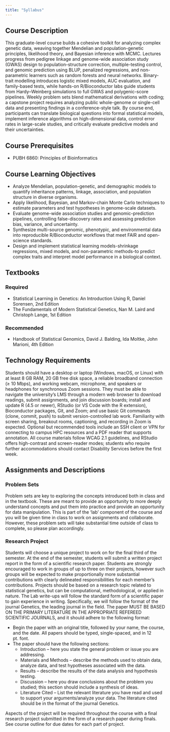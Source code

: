 ```yaml
---
title: "Syllabus"
---
```


## Course Description

This graduate-level course builds a cohesive toolkit for analyzing complex genetic data, weaving together Mendelian and population-genetic principles, likelihood theory, and Bayesian inference with MCMC. Lectures progress from pedigree linkage and genome-wide association study (GWAS) design to population-structure correction, multiple-testing control, and genomic prediction using BLUP, penalized regressions, and non-parametric learners such as random forests and neural networks. Binary-trait modelling introduces logistic mixed models, AUC evaluation, and family-based tests, while hands-on R/Bioconductor labs guide students from Hardy–Weinberg simulations to full GWAS and polygenic-score pipelines. Weekly problem sets blend mathematical derivations with coding; a capstone project requires analyzing public whole-genome or single-cell data and presenting findings in a conference-style talk. By course end, participants can translate biological questions into formal statistical models, implement inference algorithms on high-dimensional data, control error rates in large-scale studies, and critically evaluate predictive models and their uncertainties.

## Course Prerequisites 

* PUBH 6860: Principles of Bioinformatics

## Course Learning Objectives

- Analyze Mendelian, population-genetic, and demographic models to quantify inheritance patterns, linkage, association, and population structure in diverse organisms. 
- Apply likelihood, Bayesian, and Markov-chain Monte Carlo techniques to estimate parameters and test hypotheses in genome-scale datasets.
- Evaluate genome-wide association studies and genomic-prediction pipelines, controlling false-discovery rates and assessing prediction bias, variance, and uncertainty.
- Synthesize multi-source genomic, phenotypic, and environmental data into reproducible R/Bioconductor workflows that meet FAIR and open-science standards.
- Design and implement statistical learning models-shrinkage regressions, mixed models, and non-parametric methods-to predict complex traits and interpret model performance in a biological context.

## Textbooks

### Required

- Statistical Learning in Genetics: An Introduction Using R, Daniel Sorensen, 2nd Edition
- The Fundamentals of Modern Statistical Genetics, Nan M. Laird and Christoph Lange, 1st Edition

### Recommended

- Handbook of Statistical Genomics, David J. Balding, Ida Moltke, John Marioni, 4th Edition

## Technology Requirements

Students should have a desktop or laptop (Windows, macOS, or Linux) with at least 8 GB RAM, 20 GB free disk space, a reliable broadband connection (≥ 10 Mbps), and working webcam, microphone, and speakers or headphones for synchronous Zoom sessions. They must be able to navigate the university’s LMS through a modern web browser to download readings, submit assignments, and join discussion boards; install and update R (4.5 or newer), RStudio (or VS Code with the R extension), Bioconductor packages, Git, and Zoom; and use basic Git commands (clone, commit, push) to submit version-controlled lab work. Familiarity with screen sharing, breakout rooms, captioning, and recording in Zoom is expected. Optional but recommended tools include an SSH client or VPN for connecting to campus HPC resources and a PDF reader that supports annotation. All course materials follow WCAG 2.1 guidelines, and RStudio offers high-contrast and screen-reader modes; students who require further accommodations should contact Disability Services before the first week.

## Assignments and Descriptions

### Problem Sets 

Problem sets are key to exploring the concepts introduced both in class and in the textbook.  These are meant to provide an opportunity to more deeply understand concepts and put them into practice and provide an opportunity for data manipulation.  This is part of the ‘lab’ component of the course and you will be given time in class to work on assignments and collaborate.  However, these problem sets will take substantial time outside of class to complete, so please plan accordingly.

### Research Project

Students will choose a unique project to work on for the final third of the semester. At the end of the semester, students will submit a written project report in the form of a scientific research paper. Students are strongly encouraged to work in groups of up to three on their projects, however such groups will be expected to make proportionally more substantial contributions with clearly delineated responsibilities for each member’s contributions. Projects should be based on a research topic related to statistical genetics, but can be computational, methodological, or applied in nature. The Lab write-ups will follow the standard form of a scientific paper to gain experience in writing.  Specifically, we will follow the format of the journal Genetics, the leading journal in the field.  The paper MUST BE BASED ON THE PRIMARY LITERATURE IN THE APPROPRIATE REFEREED SCIENTIFIC JOURNALS, and it should adhere to the following format:

- Begin the paper with an original title, followed by your name, the course, and the date.  All papers should be typed, single-spaced, and in 12 pt. font.
- The paper should have the following sections:
    - Introduction – here you state the general problem or issue you are addressing.
    - Materials and Methods – describe the methods used to obtain data, analyze data, and test hypotheses associated with the data.
    - Results – describe the results of the data analysis and hypothesis testing. 
    - Discussion – here you draw conclusions about the problem you studied; this section should include a synthesis of ideas.
    - Literature Cited – List the relevant literature you have read and used to support your arguments/analyze your data.  The literature cited should be in the format of the journal Genetics.
    
Aspects of the project will be required throughout the course with a final research project submitted in the form of a research paper during finals. See course outline for due dates for each part of project.


